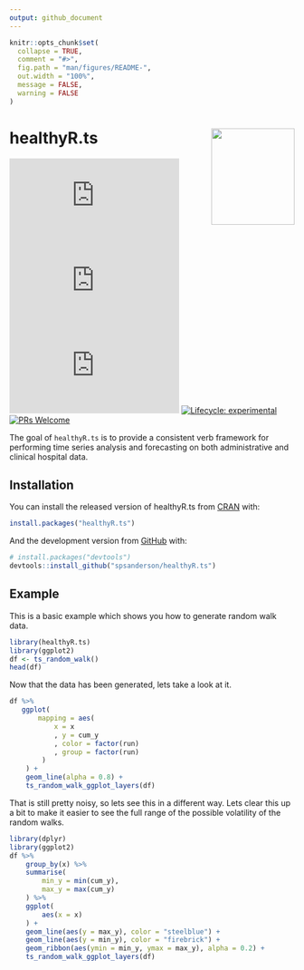 ```yaml
---
output: github_document
---
```


<!-- README.md is generated from README.Rmd. Please edit that file -->

```r
knitr::opts_chunk$set(
  collapse = TRUE,
  comment = "#>",
  fig.path = "man/figures/README-",
  out.width = "100%",
  message = FALSE,
  warning = FALSE
)
```

# healthyR.ts <img src="man/figures/test1.png" width="147" height="170" align="right" />

<!-- badges: start -->
[![CRAN_Status_Badge](http://www.r-pkg.org/badges/version/healthyR.ts)](https://cran.r-project.org/package=healthyR.ts)
![](https://cranlogs.r-pkg.org/badges/healthyR.ts)
![](https://cranlogs.r-pkg.org/badges/grand-total/healthyR.ts)
[![Lifecycle: experimental](https://img.shields.io/badge/lifecycle-experimental-orange.svg)](https://lifecycle.r-lib.org/articles/stages.html#experimental)
[![PRs Welcome](https://img.shields.io/badge/PRs-welcome-brightgreen.svg?style=flat-square)](https://makeapullrequest.com/)
<!-- badges: end -->

The goal of `healthyR.ts` is to provide a consistent verb framework for performing
time series analysis and forecasting on both administrative and clinical hospital
data.

## Installation

You can install the released version of healthyR.ts from [CRAN](https://CRAN.R-project.org) with:

``` r
install.packages("healthyR.ts")
```

And the development version from [GitHub](https://github.com/) with:

``` r
# install.packages("devtools")
devtools::install_github("spsanderson/healthyR.ts")
```

## Example

This is a basic example which shows you how to generate random walk data.

```r
library(healthyR.ts)
library(ggplot2)
df <- ts_random_walk()
head(df)
```

Now that the data has been generated, lets take a look at it.

```r
df %>%
   ggplot(
       mapping = aes(
           x = x
           , y = cum_y
           , color = factor(run)
           , group = factor(run)
        )
    ) +
    geom_line(alpha = 0.8) +
    ts_random_walk_ggplot_layers(df)
```

That is still pretty noisy, so lets see this in a different way. Lets clear this up a bit 
to make it easier to see the full range of the possible volatility of the random walks.

```r
library(dplyr)
library(ggplot2)
df %>%
    group_by(x) %>%
    summarise(
        min_y = min(cum_y),
        max_y = max(cum_y)
    ) %>%
    ggplot(
        aes(x = x)
    ) +
    geom_line(aes(y = max_y), color = "steelblue") +
    geom_line(aes(y = min_y), color = "firebrick") +
    geom_ribbon(aes(ymin = min_y, ymax = max_y), alpha = 0.2) +
    ts_random_walk_ggplot_layers(df)
```
